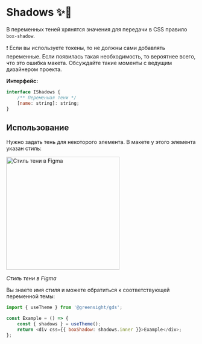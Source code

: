 
<Meta title="Dev / Shadows" />

# Shadows ✨🤖

В переменных теней хрянятся значения для передачи в CSS правило `box-shadow`.

❗️ Если вы используете токены, то не должны сами добавлять переменные. Если появилась такая необходимость, то вероятнее всего, что это ошибка макета. Обсуждайте такие моменты с ведущим дизайнером проекта.

**Интерфейс:**

```js
interface IShadows {
    /** Переменная тени */
    [name: string]: string;
}
```

## Использование

Нужно задать тень для некоторого элемента. В макете у этого элемента указан стиль:

<img src="images/shadows/style.png" alt="Стиль тени в Figma" width="300" />

_Стиль тени в Figma_

Вы знаете имя стиля и можете обратиться к соответствующей переменной темы:

```js
import { useTheme } from '@greensight/gds';

const Example = () => {
    const { shadows } = useTheme();
    return <div css={{ boxShadow: shadows.inner }}>Example</div>;
};
```
